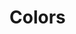 

<Meta title="Design System/Colors" />

# Colors

<ColorPalette>
  <ColorItem title="theme.color.primary" subtitle="Coral" colors={[color.primary]} />
  <ColorItem title="theme.color.secondary" subtitle="Blue" colors={[color.secondary]} />
  <ColorItem title="theme.color.tertiary" subtitle="Grey" colors={[color.tertiary]} />
  <ColorItem title="theme.color.positive" subtitle="Green" colors={[color.positive]} />
  <ColorItem title="theme.color.warning" subtitle="Ochre" colors={[color.warning]} />
  <ColorItem title="theme.color.negative" subtitle="Red" colors={[color.negative]} />
  <ColorItem title="theme.color.orange" subtitle="Orange" colors={[color.orange]} />
  <ColorItem title="theme.color.gold" subtitle="Gold" colors={[color.gold]} />
  <ColorItem title="theme.color.green" subtitle="Green" colors={[color.green]} />
  <ColorItem title="theme.color.seafoam" subtitle="Seafoam" colors={[color.seafoam]} />
  <ColorItem title="theme.color.purple" subtitle="Purple" colors={[color.purple]} />
  <ColorItem title="theme.color.ultraviolet" subtitle="Ultraviolet" colors={[color.ultraviolet]} />
  <ColorItem
    title="Monochrome"
    colors={[
      color.darkest,
      color.darker,
      color.dark,
      color.mediumdark,
      color.medium,
      color.mediumlight,
      color.light,
      color.lighter,
      color.lightest,
    ]}
  />
  <ColorItem
    title="Blue Grey Hues"
    colors={[
      color.grey09,
      color.grey08,
      color.grey07,
      color.grey06,
      color.grey05,
      color.grey04,
      color.grey03,
      color.grey02,
      color.grey01,
    ]}
  />
</ColorPalette>
